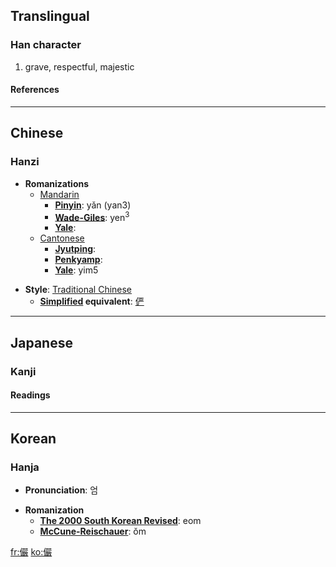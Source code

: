 {{see|俨}}

==Translingual==
===Han character===
{{Han char|rad=人|as=20|sn=22|four=2624<sub>8</sub>|canj=人口口大 (ORRK)}}
# grave, respectful, majestic
====References====
{{Han ref|kx=0122.050|dkj=01324|dj=0257.110|hdz=10240.020|uh=513C|ud=20796|bh=C56B|bd=50539}}
----

==Chinese==
===Hanzi===


* '''Romanizations'''
** [[Mandarin]]
*** '''[[Pinyin]]''': yǎn (yan3)
*** '''[[Wade-Giles]]''': yen<sup>3</sup>
*** '''[[Yale]]''': 
**[[Cantonese]]
***'''[[Jyutping]]''':
***'''[[Penkyamp]]''': 
***'''[[Yale]]''': yim5

* '''Style''': [[Traditional Chinese]] 
** '''[[Simplified Chinese|Simplified]] equivalent''': [[俨]]


----
==Japanese==
===Kanji===
{{ja-kanji|grade=|rs=人20}}
====Readings====
{{ja-readings|on=[[げん]] (gen)|kun=[[おごそか]] (ogosoka), [[いかめしい]] (ikameshii)}}


----
==Korean==
===Hanja===

* '''Pronunciation''': 엄

* '''Romanization'''
** '''[[The 2000 South Korean Revised Romanization|The 2000 South Korean Revised]]''': eom
** '''[[McCune-Reischauer]]''': ŏm


[[fr:儼]]
[[ko:儼]]